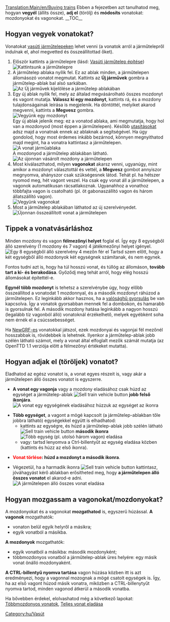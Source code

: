 [[Translation:Main/en/Buying trains]]{{hu/Oktatás}}
Ebben a fejezetben azt tanulhatod meg, hogyan '''vegyél''' (állíts össze), '''adj el''' (törölj) és '''módosíts''' vonatokat: mozdonyokat és vagonokat.
__TOC__ 
==Hogyan vegyek vonatokat?==
Vonatokat [[Main/hu/Vasúti járműtelep építése|vasúti járműtelepeken]] lehet venni (a vonatok arról a járműtelepről indulnak el, ahol megvetted és összeállítottad őket).
# Először kattints a járműtelepre (lásd: [[Main/hu/Vasúti járműtelep építése|Vasúti járműtelep építése]])<br/>[[File:en/BuildTrainTutorial1.png|none|frame|Kattintsunk a járműtelepre]]
# A járműtelep ablaka nyílik fel. Ez az ablak minden, a járműtelepen állomásozó vonatot megmutat. Kattints az '''Új járművek''' gombra a járműtelep-ablak bal alsó sarkában. <br/>[[File:en/BuildTrainTutorial2.png|none|frame|Az ''Új járművek'' kijelölése a járműtelep ablakában]]
# Egy új ablak nyílik fel, mely az általad megvásárolható összes mozdonyt és vagont mutatja. '''Válassz ki egy mozdonyt''', kattints rá, és a mozdony tulajdonságainak leírása is megjelenik. Ha döntöttél, melyiket akarod megvenni, kattints a '''Megvesz''' gombra.<br/>[[File:en/BuildTrainTutorial3.png|none|frame|Vegyünk egy mozdonyt]]<br/>Egy új ablak jelenik meg: ez a vonatod ablaka, ami megmutatja, hogy hol van a mozdonyod (most éppen a járműtelepen). Később [[Main/hu/Utasítások|utasításokat]] adsz majd a vonatnak ennek az ablaknak a segítségével. Ha úgy gondolod, hogy most érdemes inkább bezárnod, könnyen megnyithatod majd megint, ha a vonatra kattintasz a járműtelepen.[[File:en/BuildTrainTutorial5.png|none|frame|A vonat járműablaka]]<br/>A mozdonyod a járműtelep ablakában látható.<br/>[[File:en/BuildTrainTutorial4.png|none|frame|Az újonnan vásárolt mozdony a járműtelepen]]
# Most kiválaszthatod, milyen '''vagonokat''' akarsz venni, ugyanúgy, mint amikor a mozdonyt választottál és vettél, a '''Megvesz''' gombot annyiszor megnyomva, ahányszor csak szükségesnek látod. Tehát pl. ha hétszer nyomod meg, hét vagont veszel. Ha csak egy vonat áll a járműtelepen, a vagonok automatikusan rácsatlakoznak. Ugyanahhoz a vonathoz többfajta vagon is csatolható (pl. öt gabonaszállító vagon és három állatszállító vagon).<br/>[[File:en/BuildTrainTutorial6.png|none|frame|Vegyünk vagonokat]]
#Most a járműtelep ablakában láthatod az új szerelvényedet.<br/>[[File:en/BuildTrainTutorial7.png|none|frame|Újonnan összeállított vonat a járműtelepen]]

==Tippek a vonatvásárláshoz==
Minden mozdony és vagon '''félmezőnyi helyet''' foglal el. Így egy 8 egységből álló szerelvény (1 mozdony és 7 vagon) 4 játékmezőnyi helyet igényel.<br/>[[File:en/BuildTrainTutorial8.png|none|frame|Egy 8 egységből álló szerelvény 4 mezőn fér el]]
Tartsd szem előtt, hogy a két egységből álló mozdonyok két egységnek számítanak, és nem egynek.

Fontos tudni azt is, hogy ha túl hosszú vonat, és túllóg az állomáson, '''tovább tart a ki- és berakodása'''. Győződj meg tehát arról, hogy elég hosszú állomásokat építettél-e.

'''Egynél több mozdonyt''' is tehetsz a szerelvénybe úgy, hogy előbb összeállítod a vonatodat 1 mozdonnyal, és a második mozdonyt ráhúzod a járműtelepen. Ez leginkább akkor hasznos, ha a [[Main/hu/Valósághű gyorsulás|valósághű gyorsulás]] be van kapcsolva. Így a vonatok gyorsabban mennek fel a dombokon, és hamarabb is gyorsulnak fel. A második mozdony hatása leginkább a nagyon hosszú (legalább tíz vagonból álló) vonatoknál érzékelhető, melyek egyébként soha nem érnék el a csúcssebességet.

Ha [[Main/hu/NewGRF|NewGRF-es]] vonatokkal játszol, ezek mozdonyai és vagonjai fél mezőnél hosszabbak is, rövidebbek is lehetnek. Ilyenkor a járműtelep-ablak jobb szélén látható számot, mely a vonat által elfoglalt mezők számát mutatja (az OpenTTD 1.1 verziója előtt a félmezőnyi értékeket mutatta).

==Hogyan adjak el (töröljek) vonatot?==
Eladhatod az egész vonatot is, a vonat egyes részeit is, vagy akár a járműtelepen álló összes vonatot is egyszerre.

* '''A vonat egy vagonja''' vagy a mozdony eladásához csak húzd az egységet a járműtelep-ablak [[File:en/SellTrainVehicle.png|Sell train vehicle button]] '''jobb felső ikonjára'''.<br/>[[File:en/BuildTrainTutorial9.png|none|frame|A vonat egy egységének eladásához húzzuk az egységet az ikonra]]


* '''Több egységet''', a vagont a mögé kapcsolt (a járműtelep-ablakban tőle jobbra látható) egységekkel együtt is elhadhatod:
** kattints az egységre, és húzd a járműtelep-ablak jobb szélén látható [[File:en/SellEntireTrain.png|Sell train vehicle button]] '''második ikonra'''<br/>[[File:en/BuildTrainTutorial10.png|none|frame|Több egység (pl. utolsó három vagon) eladása]]<br/>
** vagy: tartsd lenyomva a Ctrl-billentyűt az egység eladása közben (kattints és húzz az első ikonra).


* '''<font color='red'>Vonat törlése</font>: húzd a mozdonyt a második ikonra'''.

* Végezetül, ha a harmadik ikonra [[File:en/SellAllTrains.png|Sell train vehicle button]] kattintasz, jóváhagyást kérő ablakban erősítheted meg, hogy '''a járműtelepen álló összes vonatot''' el akarod-e adni.<br/>[[File:en/BuildTrainTutorial11.png|none|frame|A járműtelepen álló összes vonat eladása]]

==Hogyan mozgassam a vagonokat/mozdonyokat?==

A mozdonyokat és a vagonokat '''mozgathatod''' is, egyszerű húzással.
'''A vagonok''' mozgathatók:
* vonaton belül egyik helyről a másikra;
* egyik vonatból a másikba.
'''A mozdonyok''' mozgathatók:
* egyik vonatból a másikba: második mozdonyként;
* többmozdonyos vonatból a járműtelep-ablak üres helyére: egy másik vonat önálló mozdonyaként.

'''A CTRL-billentyű nyomva tartása''' vagon húzása közben itt is azt eredményezi, hogy a vagonnal mozognak a mögé csatolt egységek is. Így, ha az első vagont húzod másik vonatra, miközben a CTRL-billenytyűt nyomva tartod, minden vagonod átkerül a második vonatba.

Ha bővebben érdekel, elolvashatod még a következő lapokat: [[Main/hu/Többmozdonyos vonatok|Többmozdonyos vonatok]], [[Main/hu/Teljes vonat eladása|Teljes vonat eladása]]

[[Category:hu/Vasút]]